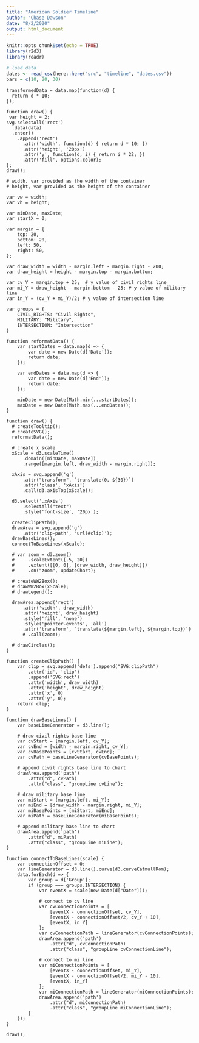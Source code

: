 ```yaml
---
title: "American Soldier Timeline"
author: "Chase Dawson"
date: "8/2/2020"
output: html_document
---
```


```r
knitr::opts_chunk$set(echo = TRUE)
library(r2d3)
library(readr)
```

```r
# load data
dates <- read_csv(here::here("src", "timeline", "dates.csv"))
bars = c(10, 20, 30)
```

```d3
transformedData = data.map(function(d) {
  return d * 10;
});

function draw() {
 var height = 2;
svg.selectAll('rect')
  .data(data)
  .enter()
    .append('rect')
      .attr('width', function(d) { return d * 10; })
      .attr('height', '20px')
      .attr('y', function(d, i) { return i * 22; })
      .attr('fill', options.color);
};
draw();

```

```d3

# width, var provided as the width of the container
# height, var provided as the height of the container

var vw = width;
var vh = height;

var minDate, maxDate;
var startX = 0;
        
var margin = {
    top: 20, 
    bottom: 20, 
    left: 50, 
    right: 50,
};

var draw_width = width - margin.left - margin.right - 200;
var draw_height = height - margin.top - margin.bottom;

var cv_Y = margin.top + 25;  # y value of civil rights line
var mi_Y = draw_height - margin.bottom - 25; # y value of military line
var in_Y = (cv_Y + mi_Y)/2; # y value of intersection line

var groups = {
    CIVIL_RIGHTS: "Civil Rights",
    MILITARY: "Military",
    INTERSECTION: "Intersection"
}
        
function reformatData() {
    var startDates = data.map(d => {
        var date = new Date(d['Date']);
        return date;
    }); 

    var endDates = data.map(d => {
        var date = new Date(d['End']);
        return date;
    });
    
    minDate = new Date(Math.min(...startDates));
    maxDate = new Date(Math.max(...endDates));
}

function draw() {
  # createTooltip();
  # createSVG();
  reformatData();   
  
  # create x scale
  xScale = d3.scaleTime()
      .domain([minDate, maxDate])
      .range([margin.left, draw_width - margin.right]);
  
  xAxis = svg.append('g')
      .attr("transform", `translate(0, ${30})`)
      .attr('class', 'xAxis')
      .call(d3.axisTop(xScale));
  
  d3.select('.xAxis')
      .selectAll("text")
      .style('font-size', '20px');
  
  createClipPath();
  drawArea = svg.append('g')
      .attr('clip-path', 'url(#clip)');
  drawBaseLines();
  connectToBaseLines(xScale);
  
  # var zoom = d3.zoom()
  #     .scaleExtent([.5, 20])
  #     .extent([[0, 0], [draw_width, draw_height]])
  #     .on("zoom", updateChart);
  
  # createWW2Box();
  # drawWW2Box(xScale);
  # drawLegend();
  
  drawArea.append('rect')
      .attr('width', draw_width)
      .attr('height', draw_height)
      .style('fill', 'none')
      .style('pointer-events', 'all')
      .attr('transform', `translate(${margin.left}, ${margin.top})`)
      # .call(zoom);
  
  # drawCircles();
}

function createClipPath() {
    var clip = svg.append('defs').append("SVG:clipPath")
        .attr('id', 'clip')
        .append('SVG:rect')
        .attr('width', draw_width)
        .attr('height', draw_height)
        .attr('x', 0)
        .attr('y', 0);
    return clip;
}

function drawBaseLines() {
    var baseLineGenerator = d3.line();
    
    # draw civil rights base line
    var cvStart = [margin.left, cv_Y];
    var cvEnd = [width - margin.right, cv_Y];
    var cvBasePoints = [cvStart, cvEnd];
    var cvPath = baseLineGenerator(cvBasePoints);
    
    # append civil rights base line to chart
    drawArea.append('path')
        .attr("d", cvPath)
        .attr("class", "groupLine cvLine");
    
    # draw military base line
    var miStart = [margin.left, mi_Y];
    var miEnd = [draw_width - margin.right, mi_Y];
    var miBasePoints = [miStart, miEnd];
    var miPath = baseLineGenerator(miBasePoints);
    
    # append military base line to chart
    drawArea.append('path')
        .attr("d", miPath)
        .attr("class", "groupLine miLine");
}

function connectToBaseLines(scale) {
    var connectionOffset = 0;
    var lineGenerator = d3.line().curve(d3.curveCatmullRom);
    data.forEach(d => {
        var group = d['Group'];
        if (group === groups.INTERSECTION) {
            var eventX = scale(new Date(d["Date"]));

            # connect to cv line
            var cvConnectionPoints = [
                [eventX - connectionOffset, cv_Y],
                [eventX - connectionOffset/2, cv_Y + 10],
                [eventX, in_Y]
            ];
            var cvConnectionPath = lineGenerator(cvConnectionPoints);
            drawArea.append('path')
                .attr("d", cvConnectionPath)
                .attr("class", "groupLine cvConnectionLine");

            # connect to mi line
            var miConnectionPoints = [
                [eventX - connectionOffset, mi_Y],
                [eventX - connectionOffset/2, mi_Y - 10],
                [eventX, in_Y]
            ];
            var miConnectionPath = lineGenerator(miConnectionPoints);
            drawArea.append('path')
                .attr("d", miConnectionPath)
                .attr("class", "groupLine miConnectionLine");
        }
    });
}

draw();
```